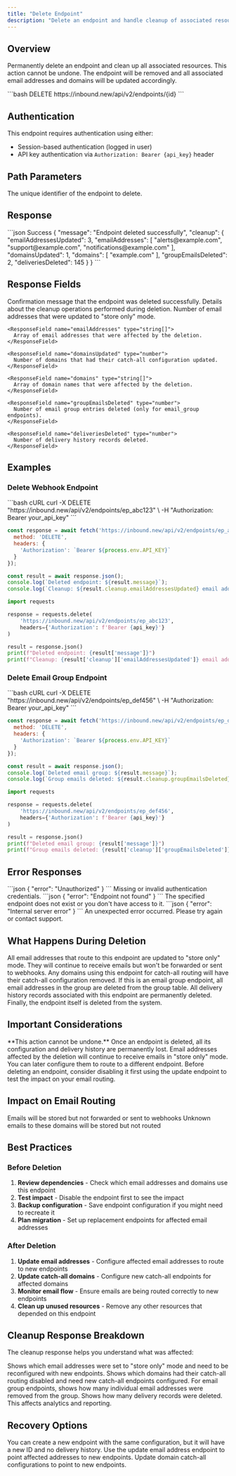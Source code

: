 ```yaml
---
title: "Delete Endpoint"
description: "Delete an endpoint and handle cleanup of associated resources"
---
```


## Overview

Permanently delete an endpoint and clean up all associated resources. This action cannot be undone. The endpoint will be removed and all associated email addresses and domains will be updated accordingly.

<RequestExample>
```bash
DELETE https://inbound.new/api/v2/endpoints/{id}
```
</RequestExample>

## Authentication

This endpoint requires authentication using either:
- Session-based authentication (logged in user)
- API key authentication via `Authorization: Bearer {api_key}` header

## Path Parameters

<ParamField path="id" type="string" required>
  The unique identifier of the endpoint to delete.
</ParamField>

## Response

<ResponseExample>
```json Success
{
  "message": "Endpoint deleted successfully",
  "cleanup": {
    "emailAddressesUpdated": 3,
    "emailAddresses": [
      "alerts@example.com",
      "support@example.com",
      "notifications@example.com"
    ],
    "domainsUpdated": 1,
    "domains": [
      "example.com"
    ],
    "groupEmailsDeleted": 2,
    "deliveriesDeleted": 145
  }
}
```
</ResponseExample>

## Response Fields

<ResponseField name="message" type="string">
  Confirmation message that the endpoint was deleted successfully.
</ResponseField>

<ResponseField name="cleanup" type="object">
  Details about the cleanup operations performed during deletion.
  
  <Expandable title="Cleanup Details">
    <ResponseField name="emailAddressesUpdated" type="number">
      Number of email addresses that were updated to "store only" mode.
    </ResponseField>
    
    <ResponseField name="emailAddresses" type="string[]">
      Array of email addresses that were affected by the deletion.
    </ResponseField>
    
    <ResponseField name="domainsUpdated" type="number">
      Number of domains that had their catch-all configuration updated.
    </ResponseField>
    
    <ResponseField name="domains" type="string[]">
      Array of domain names that were affected by the deletion.
    </ResponseField>
    
    <ResponseField name="groupEmailsDeleted" type="number">
      Number of email group entries deleted (only for email_group endpoints).
    </ResponseField>
    
    <ResponseField name="deliveriesDeleted" type="number">
      Number of delivery history records deleted.
    </ResponseField>
  </Expandable>
</ResponseField>

## Examples

### Delete Webhook Endpoint

<CodeGroup>
```bash cURL
curl -X DELETE "https://inbound.new/api/v2/endpoints/ep_abc123" \
  -H "Authorization: Bearer your_api_key"
```

```javascript JavaScript
const response = await fetch('https://inbound.new/api/v2/endpoints/ep_abc123', {
  method: 'DELETE',
  headers: {
    'Authorization': `Bearer ${process.env.API_KEY}`
  }
});

const result = await response.json();
console.log(`Deleted endpoint: ${result.message}`);
console.log(`Cleanup: ${result.cleanup.emailAddressesUpdated} email addresses updated`);
```

```python Python
import requests

response = requests.delete(
    'https://inbound.new/api/v2/endpoints/ep_abc123',
    headers={'Authorization': f'Bearer {api_key}'}
)

result = response.json()
print(f"Deleted endpoint: {result['message']}")
print(f"Cleanup: {result['cleanup']['emailAddressesUpdated']} email addresses updated")
```
</CodeGroup>

### Delete Email Group Endpoint

<CodeGroup>
```bash cURL
curl -X DELETE "https://inbound.new/api/v2/endpoints/ep_def456" \
  -H "Authorization: Bearer your_api_key"
```

```javascript JavaScript
const response = await fetch('https://inbound.new/api/v2/endpoints/ep_def456', {
  method: 'DELETE',
  headers: {
    'Authorization': `Bearer ${process.env.API_KEY}`
  }
});

const result = await response.json();
console.log(`Deleted email group: ${result.message}`);
console.log(`Group emails deleted: ${result.cleanup.groupEmailsDeleted}`);
```

```python Python
import requests

response = requests.delete(
    'https://inbound.new/api/v2/endpoints/ep_def456',
    headers={'Authorization': f'Bearer {api_key}'}
)

result = response.json()
print(f"Deleted email group: {result['message']}")
print(f"Group emails deleted: {result['cleanup']['groupEmailsDeleted']}")
```
</CodeGroup>

## Error Responses

<AccordionGroup>
  <Accordion title="401 Unauthorized">
    ```json
    {
      "error": "Unauthorized"
    }
    ```
    Missing or invalid authentication credentials.
  </Accordion>
  
  <Accordion title="404 Not Found">
    ```json
    {
      "error": "Endpoint not found"
    }
    ```
    The specified endpoint does not exist or you don't have access to it.
  </Accordion>
  
  <Accordion title="500 Internal Server Error">
    ```json
    {
      "error": "Internal server error"
    }
    ```
    An unexpected error occurred. Please try again or contact support.
  </Accordion>
</AccordionGroup>

## What Happens During Deletion

<Steps>
  <Step title="Email Address Cleanup">
    All email addresses that route to this endpoint are updated to "store only" mode. They will continue to receive emails but won't be forwarded or sent to webhooks.
  </Step>
  
  <Step title="Domain Catch-All Updates">
    Any domains using this endpoint for catch-all routing will have their catch-all configuration removed.
  </Step>
  
  <Step title="Email Group Cleanup">
    If this is an email group endpoint, all email addresses in the group are deleted from the group table.
  </Step>
  
  <Step title="Delivery History Cleanup">
    All delivery history records associated with this endpoint are permanently deleted.
  </Step>
  
  <Step title="Endpoint Deletion">
    Finally, the endpoint itself is deleted from the system.
  </Step>
</Steps>

## Important Considerations

<Warning>
**This action cannot be undone.** Once an endpoint is deleted, all its configuration and delivery history are permanently lost.
</Warning>

<Note>
Email addresses affected by the deletion will continue to receive emails in "store only" mode. You can later configure them to route to a different endpoint.
</Note>

<Tip>
Before deleting an endpoint, consider disabling it first using the update endpoint to test the impact on your email routing.
</Tip>

## Impact on Email Routing

<CardGroup cols={2}>
  <Card title="Email Addresses" icon="envelope">
    Emails will be stored but not forwarded or sent to webhooks
  </Card>
  
  <Card title="Catch-All Domains" icon="globe">
    Unknown emails to these domains will be stored but not routed
  </Card>
</CardGroup>

## Best Practices

### Before Deletion
1. **Review dependencies** - Check which email addresses and domains use this endpoint
2. **Test impact** - Disable the endpoint first to see the impact
3. **Backup configuration** - Save endpoint configuration if you might need to recreate it
4. **Plan migration** - Set up replacement endpoints for affected email addresses

### After Deletion
1. **Update email addresses** - Configure affected email addresses to route to new endpoints
2. **Update catch-all domains** - Configure new catch-all endpoints for affected domains
3. **Monitor email flow** - Ensure emails are being routed correctly to new endpoints
4. **Clean up unused resources** - Remove any other resources that depended on this endpoint

## Cleanup Response Breakdown

The cleanup response helps you understand what was affected:

<Tabs>
  <Tab title="Email Addresses">
    Shows which email addresses were set to "store only" mode and need to be reconfigured with new endpoints.
  </Tab>
  
  <Tab title="Domains">
    Shows which domains had their catch-all routing disabled and need new catch-all endpoints configured.
  </Tab>
  
  <Tab title="Group Emails">
    For email group endpoints, shows how many individual email addresses were removed from the group.
  </Tab>
  
  <Tab title="Delivery History">
    Shows how many delivery records were deleted. This affects analytics and reporting.
  </Tab>
</Tabs>

## Recovery Options

<AccordionGroup>
  <Accordion title="Recreate Endpoint">
    You can create a new endpoint with the same configuration, but it will have a new ID and no delivery history.
  </Accordion>
  
  <Accordion title="Migrate Email Addresses">
    Use the update email address endpoint to point affected addresses to new endpoints.
  </Accordion>
  
  <Accordion title="Restore Catch-All">
    Update domain catch-all configurations to point to new endpoints.
  </Accordion>
</AccordionGroup> 